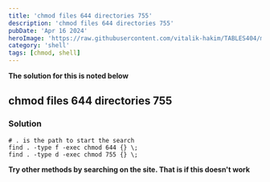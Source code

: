```yaml
---
title: 'chmod files 644 directories 755'
description: 'chmod files 644 directories 755'
pubDate: 'Apr 16 2024'
heroImage: 'https://raw.githubusercontent.com/vitalik-hakim/TABLES404/main/error_b/SHELL.jpg'
category: 'shell'
tags: [chmod, shell]
---
```


**The solution for this is noted below**

## chmod files 644 directories 755

### Solution

```shell
# . is the path to start the search
find . -type f -exec chmod 644 {} \;
find . -type d -exec chmod 755 {} \;
```

**Try other methods by searching on the site. That is if this doesn't work**
